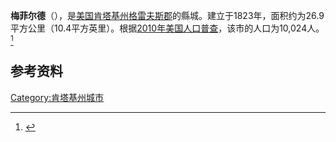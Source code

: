 {{Infobox City 
|chinese_name = 梅菲尔德
|official_name = Mayfield
|image_flag = 
|image_seal = 
|image_skyline = 
|image_map = KYMap-doton-Mayfield.PNG
|map_caption =
|subdivision_type = [[國家|國家]]
|subdivision_name = {{USA}}
|leader_title = 
|leader_name = 
|subdivision_type1 = [[美國行政區劃|州]]
|subdivision_name1 = [[肯塔基州|肯塔基州]]
|subdivision_type2 = [[肯塔基州行政区划|县]]
|subdivision_name2 = [[格雷夫斯郡_(肯塔基州)|格雷夫斯郡]]
|found_title            = 正式立市
|found_date             = 1823年
|area_total = 26.9
|area_land = 
|area_water = 
|population_as_of = 2010
|population_total = 10,024
|population_density = 
|timezone = 
|utc_offset = 
|timezone_DST = 
|utc_offset_DST = 
}}

'''梅菲尔德'''（{{lang-en|'''Mayfield'''}}），是[[美国|美国]][[肯塔基州|肯塔基州]][[格雷夫斯郡_(肯塔基州)|格雷夫斯郡]]的縣城。建立于1823年，面积约为26.9平方公里（10.4平方英里）。根据[[2010年美国人口普查|2010年美国人口普查]]，该市的人口为10,024人。<ref name=census>{{cite web |url = http://www.census.gov/prod/www/abs/decennial/ |title = Census of Population and Housing |publisher = U.S. Census Bureau |accessdate = November 18, 2011 |archive-url = https://web.archive.org/web/20060208103743/http://www.census.gov/prod/www/abs/decennial/ |archive-date = 2006-02-08 |dead-url = yes }}</ref>


== 参考资料 ==
{{reflist}}

[[Category:肯塔基州城市|Category:肯塔基州城市]]


{{Kentucky-stub}}